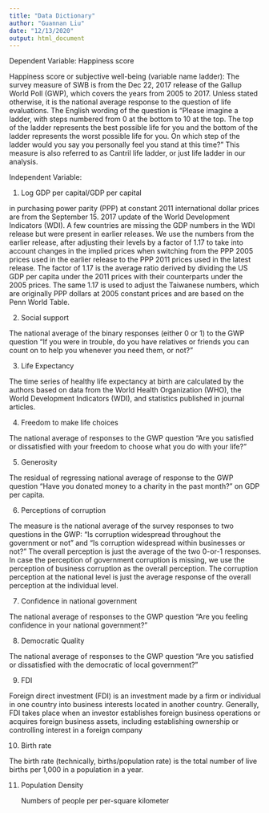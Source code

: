 ```yaml
---
title: "Data Dictionary"
author: "Guannan Liu"
date: "12/13/2020"
output: html_document
---
```

Dependent Variable: Happiness score

Happiness score or subjective well-being (variable name ladder): The survey measure of SWB is from the Dec 22, 2017 release of the Gallup World Poll (GWP), which covers the years from 2005 to 2017. Unless stated otherwise, it is the national average response to the question of life evaluations. The English wording of the question is “Please imagine a ladder, with steps numbered from 0 at the bottom to 10 at the top. The top of the ladder represents the best possible life for you and the bottom of the ladder represents the worst possible life for you. On which step of the ladder would you say you personally feel you stand at this time?” This measure is also referred to as Cantril life ladder, or just life ladder in our analysis.

Independent Variable:

1.	Log GDP per capital/GDP per capital

in purchasing power parity (PPP) at constant 2011 international dollar prices are from the September 15. 2017 update of the World Development Indicators (WDI). A few countries are missing the GDP numbers in the WDI release but were present in earlier releases. We use the numbers from the earlier release, after adjusting their levels by a factor of 1.17 to take into account changes in the implied prices when switching from the PPP 2005 prices used in the earlier release to the PPP 2011 prices used in the latest release. The factor of 1.17 is the average ratio derived by dividing the US GDP per capita under the 2011 prices with their counterparts under the 2005 prices. The same 1.17 is used to adjust the Taiwanese numbers, which are originally PPP dollars at 2005 constant prices and are based on the Penn World Table.

2.	Social support	

The national average of the binary responses (either 0 or 1) to the GWP question “If you were in trouble, do you have relatives or friends you can count on to help you whenever you need them, or not?”

3.	Life Expectancy

The time series of healthy life expectancy at birth are calculated by the authors based on data from the World Health Organization (WHO), the World Development Indicators (WDI), and statistics published in journal articles.	
	

4.	Freedom to make life choices

The national average of responses to the GWP question “Are you satisfied or dissatisfied with your freedom to choose what you do with your life?”

5.	Generosity

The residual of regressing national average of response to the GWP question “Have you donated money to a charity in the past month?” on GDP per capita.	

6.	Perceptions of corruption

The measure is the national average of the survey responses to two questions in the GWP: “Is corruption widespread throughout the government or not” and “Is corruption widespread within businesses or not?” The overall perception is just the average of the two 0-or-1 responses. In case the perception of government corruption is missing, we use the perception of business corruption as the overall perception. The corruption perception at the national level is just the average response of the overall perception at the individual level.	

7.	Confidence in national government

The national average of responses to the GWP question “Are you feeling confidence in your national government?”

8.	Democratic Quality

The national average of responses to the GWP question “Are you satisfied or dissatisfied with the democratic of local government?”

9.	FDI

Foreign direct investment (FDI) is an investment made by a firm or individual in one country into business interests located in another country. Generally, FDI takes place when an investor establishes foreign business operations or acquires foreign business assets, including establishing ownership or controlling interest in a foreign company
	
10.	Birth rate

The birth rate (technically, births/population rate) is the total number of live births per 1,000 in a population in a year.

11.	Population Density

	Numbers of people per per-square kilometer

